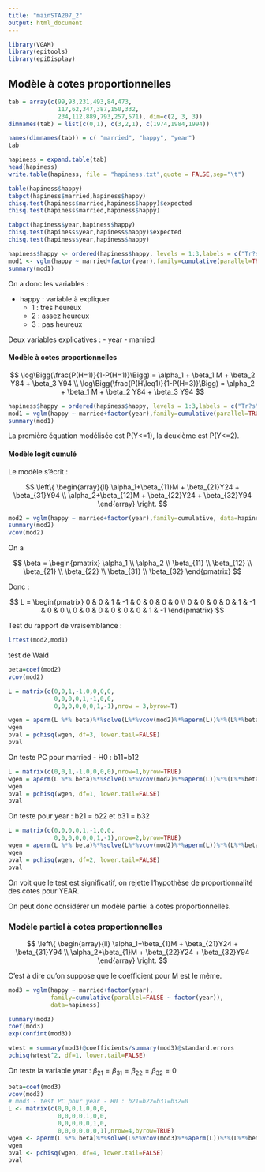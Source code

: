 ```yaml
---
title: "mainSTA207_2"
output: html_document
---
```


```r
library(VGAM)
library(epitools)
library(epiDisplay)
```

## Modèle à cotes proportionnelles

```r
tab = array(c(99,93,231,493,84,473,
              117,62,347,387,150,332,
              234,112,889,793,257,571), dim=c(2, 3, 3))
dimnames(tab) = list(c(0,1), c(3,2,1), c(1974,1984,1994))
```


```r
names(dimnames(tab)) = c( "married", "happy", "year")
tab
```


```r
hapiness = expand.table(tab)
head(hapiness) 
write.table(hapiness, file = "hapiness.txt",quote = FALSE,sep="\t")
```



```r
table(hapiness$happy)
tabpct(hapiness$married,hapiness$happy)
chisq.test(hapiness$married,hapiness$happy)$expected
chisq.test(hapiness$married,hapiness$happy)
```


```r
tabpct(hapiness$year,hapiness$happy)
chisq.test(hapiness$year,hapiness$happy)$expected
chisq.test(hapiness$year,hapiness$happy)
```


```r
hapiness$happy <- ordered(hapiness$happy, levels = 1:3,labels = c("Tr?s", "Peu", "Pas"))
mod1 <- vglm(happy ~ married+factor(year),family=cumulative(parallel=TRUE), data=hapiness)
summary(mod1)
```



On a donc les variables :

- happy : variable à expliquer
  - 1 : très heureux
  - 2 : assez heureux
  - 3 : pas heureux
  
Deux variables explicatives :
- year
- married


#### Modèle à cotes proportionnelles

$$
\log\Bigg(\frac{P(H=1)}{1-P(H=1)}\Bigg) = \alpha_1 + \beta_1 M + \beta_2 Y84 + \beta_3 Y94 \\
\log\Bigg(\frac{P(H\leq1)}{1-P(H=3)}\Bigg) = \alpha_2 + \beta_1 M + \beta_2 Y84 + \beta_3 Y94
$$

```r
hapiness$happy = ordered(hapiness$happy, levels = 1:3,labels = c("Tr?s", "Peu", "Pas"))
mod1 = vglm(happy ~ married+factor(year),family=cumulative(parallel=TRUE), data=hapiness)
summary(mod1)
```

La première équation modélisée est P(Y<=1), la deuxième est P(Y<=2).



#### Modèle logit cumulé

Le modèle s'écrit :

$$
\left\{
    \begin{array}{ll}
      \alpha_1+\beta_{11}M + \beta_{21}Y24 + \beta_{31}Y94 \\
      \alpha_2+\beta_{12}M + \beta_{22}Y24 + \beta_{32}Y94
    \end{array}
\right.
$$


```r
mod2 = vglm(happy ~ married+factor(year),family=cumulative, data=hapiness)
summary(mod2)
vcov(mod2)
```


On a 

$$
\beta = \begin{pmatrix}
  \alpha_1 \\
  \alpha_2 \\
  \beta_{11} \\
  \beta_{12} \\
  \beta_{21} \\
  \beta_{22} \\
  \beta_{31} \\
  \beta_{32}
\end{pmatrix}
$$

Donc :

$$
L = \begin{pmatrix}
  0 & 0 & 1 & -1 & 0 & 0 & 0 & 0 \\
  0 & 0 & 0 & 0 & 1 & -1 & 0 & 0 \\
  0 & 0 & 0 & 0 & 0 & 0 & 1 & -1
\end{pmatrix}
$$

Test du rapport de vraisemblance :

```r
lrtest(mod2,mod1)
```

test de Wald

```r
beta=coef(mod2)
vcov(mod2)

L = matrix(c(0,0,1,-1,0,0,0,0,
             0,0,0,0,1,-1,0,0,
             0,0,0,0,0,0,1,-1),nrow = 3,byrow=T)

wgen = aperm(L %*% beta)%*%solve(L%*%vcov(mod2)%*%aperm(L))%*%(L%*%beta)
wgen
pval = pchisq(wgen, df=3, lower.tail=FALSE)
pval
```

On teste PC pour married - H0 : b11=b12

```r
L = matrix(c(0,0,1,-1,0,0,0,0),nrow=1,byrow=TRUE)
wgen = aperm(L %*% beta)%*%solve(L%*%vcov(mod2)%*%aperm(L))%*%(L%*%beta)
wgen
pval = pchisq(wgen, df=1, lower.tail=FALSE)
pval
```

On teste pour year : b21 = b22 et b31 = b32

```r
L = matrix(c(0,0,0,0,1,-1,0,0,
             0,0,0,0,0,0,1,-1),nrow=2,byrow=TRUE)
wgen = aperm(L %*% beta)%*%solve(L%*%vcov(mod2)%*%aperm(L))%*%(L%*%beta)
wgen
pval = pchisq(wgen, df=2, lower.tail=FALSE)
pval
```


On voit que le test est significatif, on rejette l'hypothèse de proportionnalité des cotes pour YEAR.

On peut donc ocnsidérer un modèle partiel à cotes proportionnelles.

### Modèle partiel à cotes proportionnelles

$$
\left\{
    \begin{array}{ll}
      \alpha_1+\beta_{1}M + \beta_{21}Y24 + \beta_{31}Y94 \\
      \alpha_2+\beta_{1}M + \beta_{22}Y24 + \beta_{32}Y94
    \end{array}
\right.
$$

C'est à dire qu'on suppose que le coefficient pour M est le même.

```r
mod3 = vglm(happy ~ married+factor(year),
            family=cumulative(parallel=FALSE ~ factor(year)),
            data=hapiness)

summary(mod3)
coef(mod3)
exp(confint(mod3))

wtest = summary(mod3)@coefficients/summary(mod3)@standard.errors
pchisq(wtest^2, df=1, lower.tail=FALSE)
```


On teste la variable year : $\beta_{21} = \beta_{31} = \beta_{22} = \beta_{32} = 0$
```r
beta=coef(mod3)
vcov(mod3)
# mod3 - test PC pour year - H0 : b21=b22=b31=b32=0
L <- matrix(c(0,0,0,1,0,0,0,
              0,0,0,0,1,0,0,
              0,0,0,0,0,1,0,
              0,0,0,0,0,0,1),nrow=4,byrow=TRUE)
wgen <- aperm(L %*% beta)%*%solve(L%*%vcov(mod3)%*%aperm(L))%*%(L%*%beta)
wgen
pval <- pchisq(wgen, df=4, lower.tail=FALSE)
pval
```


